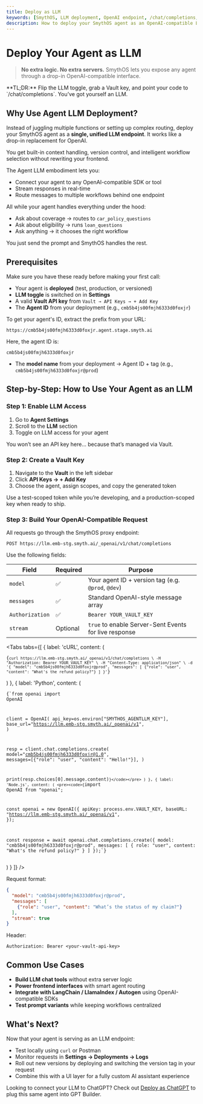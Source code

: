 ```yaml
---
title: Deploy as LLM
keywords: [SmythOS, LLM deployment, OpenAI endpoint, /chat/completions, Vault key, custom AI endpoint, agent as LLM, GPT integration]
description: How to deploy your SmythOS agent as an OpenAI-compatible LLM endpoint with /chat/completions.
---
```


# Deploy Your Agent as LLM

> **No extra logic. No extra servers.** SmythOS lets you expose any agent through a drop-in OpenAI-compatible interface.

<InfoCallout>
**TL;DR:** Flip the LLM toggle, grab a Vault key, and point your code to `/chat/completions`. You’ve got yourself an LLM.
</InfoCallout>

<Divider />

## Why Use Agent LLM Deployment?

Instead of juggling multiple functions or setting up complex routing, deploy your SmythOS agent as a **single, unified LLM endpoint**. It works like a drop-in replacement for OpenAI.

You get built-in context handling, version control, and intelligent workflow selection without rewriting your frontend.

The Agent LLM embodiment lets you:

- Connect your agent to any OpenAI-compatible SDK or tool
- Stream responses in real-time
- Route messages to multiple workflows behind one endpoint

All while your agent handles everything under the hood:

- Ask about coverage → routes to `car_policy_questions`
- Ask about eligibility → runs `loan_questions`
- Ask anything → it chooses the right workflow

You just send the prompt and SmythOS handles the rest.

<Divider />

## Prerequisites

Make sure you have these ready before making your first call:

- Your agent is **deployed** (test, production, or versioned)
- **LLM toggle** is switched on in **Settings**
- A valid **Vault API key** from `Vault → API Keys → + Add Key`
- The **Agent ID** from your deployment (e.g., `cmb5b4js00fmjh6333d0foxjr`)

To get your agent's ID, extract the prefix from your URL:
```text
https://cmb5b4js00fmjh6333d0foxjr.agent.stage.smyth.ai
```
Here, the agent ID is:
```text
cmb5b4js00fmjh6333d0foxjr
```
- The **model name** from your deployment -> Agent ID + tag (e.g., `cmb5b4js00fmjh6333d0foxjr@prod`)

<Divider />

## Step-by-Step: How to Use Your Agent as an LLM

### Step 1: Enable LLM Access

1. Go to **Agent Settings**
2. Scroll to the **LLM** section
3. Toggle on LLM access for your agent

<InfoCallout>
You won’t see an API key here... because that’s managed via Vault.
</InfoCallout>

<Divider />

### Step 2: Create a Vault Key

1. Navigate to the **Vault** in the left sidebar
2. Click **API Keys → + Add Key**
3. Choose the agent, assign scopes, and copy the generated token

<InfoCallout>
Use a test-scoped token while you’re developing, and a production-scoped key when ready to ship.
</InfoCallout>

<Divider />

### Step 3: Build Your OpenAI-Compatible Request

All requests go through the SmythOS proxy endpoint:

```text
POST https://llm.emb-stg.smyth.ai/_openai/v1/chat/completions
```

Use the following fields:

| Field           | Required | Purpose                                                   |
|----------------|----------|-----------------------------------------------------------|
| `model`        | ✅        | Your agent ID + version tag (e.g. `@prod`, `@dev`)        |
| `messages`     | ✅        | Standard OpenAI-style message array                       |
| `Authorization`| ✅        | `Bearer YOUR_VAULT_KEY`                                   |
| `stream`       | Optional | `true` to enable Server-Sent Events for live response     |

<Tabs
  tabs={[
    {
      label: 'cURL',
      content: (
        <pre><code>{`curl https://llm.emb-stg.smyth.ai/_openai/v1/chat/completions \
  -H "Authorization: Bearer YOUR_VAULT_KEY" \
  -H "Content-Type: application/json" \
  -d '{
    "model": "cmb5b4js00fmjh6333d0foxjr@prod",
    "messages": [
      {"role": "user", "content": "What's the refund policy?"}
    ]
  }'`}</code></pre>
      )
    },
 {
      label: 'Python',
      content: (
        <pre><code>{`from openai import OpenAI

client = OpenAI(
    api_key=os.environ["SMYTHOS_AGENTLLM_KEY"],
    base_url="https://llm.emb‑stg.smyth.ai/_openai/v1",
)

resp = client.chat.completions.create(
    model="cmb5b4js00fmjh6333d0foxjr@1.0",
    messages=[{"role": "user", "content": "Hello!"}],
)

print(resp.choices[0].message.content)`}</code></pre>
      )
    },
    {
      label: 'Node.js',
      content: (
        <pre><code>{`import OpenAI from "openai";

const openai = new OpenAI({
  apiKey: process.env.VAULT_KEY,
  baseURL: "https://llm.emb-stg.smyth.ai/_openai/v1",
});

const response = await openai.chat.completions.create({
  model: "cmb5b4js00fmjh6333d0foxjr@prod",
  messages: [
    { role: "user", content: "What's the refund policy?" }
  ]
});`}</code></pre>
      )
    }
  ]}
/>

<PromptCard prompt='Use /chat/completions with model cmb5b4js00fmjh6333d0foxjr@prod and your Vault key to talk to your agent.' />

<Divider />

Request format:

```json
{
  "model": "cmb5b4js00fmjh6333d0foxjr@prod",
  "messages": [
    {"role": "user", "content": "What’s the status of my claim?"}
  ],
  "stream": true
}
```

Header:

```http
Authorization: Bearer <your-vault-api-key>
```

<PromptCard prompt="Call /chat/completions with your model version and Vault API key to trigger workflows via prompt." />

<Divider/>

## Common Use Cases

- **Build LLM chat tools** without extra server logic
- **Power frontend interfaces** with smart agent routing
- **Integrate with LangChain / LlamaIndex / Autogen** using OpenAI-compatible SDKs
- **Test prompt variants** while keeping workflows centralized

<Divider/>

## What's Next?

Now that your agent is serving as an LLM endpoint:

- Test locally using `curl` or Postman
- Monitor requests in **Settings → Deployments → Logs**
- Roll out new versions by deploying and switching the version tag in your request
- Combine this with a UI layer for a fully custom AI assistant experience

Looking to connect your LLM to ChatGPT? Check out [Deploy as ChatGPT](/docs/agent-deployments/deployments/deploy-as-chatgpt) to plug this same agent into GPT Builder.

<Divider />
